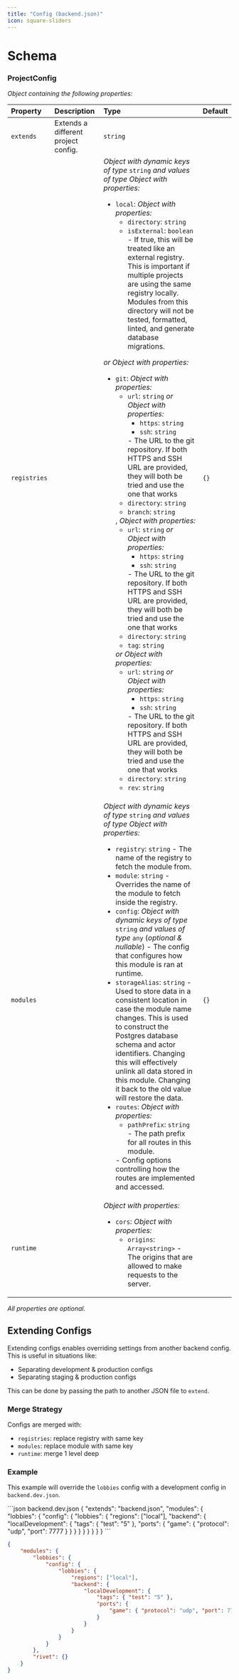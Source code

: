 ```yaml
---
title: "Config (backend.json)"
icon: square-sliders
---
```


# Schema



### ProjectConfig

_Object containing the following properties:_

| Property     | Description                         | Type                                                                                                                                                                                                                                                                                                                                                                                                                                                                                                                                                                                                                                                                                                                                                                                                                                                                                                                                                                                                                                                                                                                                                                                                                                                                                                                                                                                                                                                                                                                                                   | Default |
| :----------- | :---------------------------------- | :----------------------------------------------------------------------------------------------------------------------------------------------------------------------------------------------------------------------------------------------------------------------------------------------------------------------------------------------------------------------------------------------------------------------------------------------------------------------------------------------------------------------------------------------------------------------------------------------------------------------------------------------------------------------------------------------------------------------------------------------------------------------------------------------------------------------------------------------------------------------------------------------------------------------------------------------------------------------------------------------------------------------------------------------------------------------------------------------------------------------------------------------------------------------------------------------------------------------------------------------------------------------------------------------------------------------------------------------------------------------------------------------------------------------------------------------------------------------------------------------------------------------------------------------------- | :------ |
| `extends`    | Extends a different project config. | `string`                                                                                                                                                                                                                                                                                                                                                                                                                                                                                                                                                                                                                                                                                                                                                                                                                                                                                                                                                                                                                                                                                                                                                                                                                                                                                                                                                                                                                                                                                                                                               |         |
| `registries` |                                     | _Object with dynamic keys of type_ `string` _and values of type_ _Object with properties:_<ul><li>`local`: _Object with properties:_<ul><li>`directory`: `string`</li><li>`isExternal`: `boolean` - If true, this will be treated like an external registry. This is important if multiple projects are using the same registry locally. Modules from this directory will not be tested, formatted, linted, and generate database migrations.</li></ul></li></ul> _or_ _Object with properties:_<ul><li>`git`: _Object with properties:_<ul><li>`url`: `string` _or_ _Object with properties:_<ul><li>`https`: `string`</li><li>`ssh`: `string`</li></ul> - The URL to the git repository. If both HTTPS and SSH URL are provided, they will both be tried and use the one that works</li><li>`directory`: `string`</li><li>`branch`: `string`</li></ul>, _Object with properties:_<ul><li>`url`: `string` _or_ _Object with properties:_<ul><li>`https`: `string`</li><li>`ssh`: `string`</li></ul> - The URL to the git repository. If both HTTPS and SSH URL are provided, they will both be tried and use the one that works</li><li>`directory`: `string`</li><li>`tag`: `string`</li></ul> _or_ _Object with properties:_<ul><li>`url`: `string` _or_ _Object with properties:_<ul><li>`https`: `string`</li><li>`ssh`: `string`</li></ul> - The URL to the git repository. If both HTTPS and SSH URL are provided, they will both be tried and use the one that works</li><li>`directory`: `string`</li><li>`rev`: `string`</li></ul></li></ul> | `{}`    |
| `modules`    |                                     | _Object with dynamic keys of type_ `string` _and values of type_ _Object with properties:_<ul><li>`registry`: `string` - The name of the registry to fetch the module from.</li><li>`module`: `string` - Overrides the name of the module to fetch inside the registry.</li><li>`config`: _Object with dynamic keys of type_ `string` _and values of type_ `any` (_optional & nullable_) - The config that configures how this module is ran at runtime.</li><li>`storageAlias`: `string` - Used to store data in a consistent location in case the module name changes. This is used to construct the Postgres database schema and actor identifiers. Changing this will effectively unlink all data stored in this module. Changing it back to the old value will restore the data.</li><li>`routes`: _Object with properties:_<ul><li>`pathPrefix`: `string` - The path prefix for all routes in this module.</li></ul> - Config options controlling how the routes are implemented and accessed.</li></ul>                                                                                                                                                                                                                                                                                                                                                                                                                                                                                                                                         | `{}`    |
| `runtime`    |                                     | _Object with properties:_<ul><li>`cors`: _Object with properties:_<ul><li>`origins`: `Array<string>` - The origins that are allowed to make requests to the server.</li></ul></li></ul>                                                                                                                                                                                                                                                                                                                                                                                                                                                                                                                                                                                                                                                                                                                                                                                                                                                                                                                                                                                                                                                                                                                                                                                                                                                                                                                                                                |         |

_All properties are optional._


## Extending Configs

Extending configs enables overriding settings from another backend config. This is useful in situations like:

- Separating development & production configs
- Separating staging & production configs

This can be done by passing the path to another JSON file to `extend`.

### Merge Strategy

Configs are merged with:

- `registries`: replace registry with same key
- `modules`: replace module with same key
- `runtime`: merge 1 level deep

### Example

This example will override the `lobbies` config with a development config in `backend.dev.json`.

<CodeGroup>
```json backend.dev.json
{
	"extends": "backend.json",
	"modules": {
		"lobbies": {
			"config": {
				"lobbies": {
					"regions": ["local"],
					"backend": {
						"localDevelopment": {
							"tags": { "test": "5" },
							"ports": {
								"game": { "protocol": "udp", "port": 7777 }
							}
						}
					}
				}
			}
		}
	}
}
```

```json backend.json
{
	"modules": {
		"lobbies": {
			"config": {
				"lobbies": {
					"regions": ["local"],
					"backend": {
						"localDevelopment": {
							"tags": { "test": "5" },
							"ports": {
								"game": { "protocol": "udp", "port": 7777 }
							}
						}
					}
				}
			}
		},
		"rivet": {}
	}
}
```
</CodeGroup>

